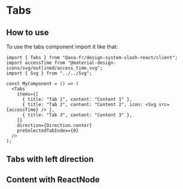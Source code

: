 
<Meta of={TabsStories} name="Tabs" />

# Tabs

## How to use

To use the tabs component import it like that:

```tsx title="test.js"
import { Tabs } from "@axa-fr/design-system-slash-react/client";
import accessTime from "@material-design-icons/svg/outlined/access_time.svg";
import { Svg } from "../../Svg";

const MyComponent = () => (
  <Tabs
    items={[
      { title: "Tab 1", content: "Content 1" },
      { title: "Tab 2", content: "Content 2", icon: <Svg src={accessTime} /> },
      { title: "Tab 3", content: "Content 3" },
    ]}
    direction={Direction.center}
    preSelectedTabIndex={0}
  />
);
```

<Canvas of={TabsStories.TabsStory} />

<Controls story="Tabs" />

## Tabs with left direction

<Canvas of={TabsStories.TabsCenterDirectionStory} />

## Content with ReactNode

<Canvas of={TabsStories.TabsWithReactNodeStory} />
